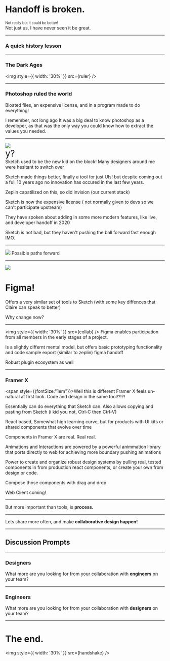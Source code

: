 






<Head>
  <title>Handoff is broken.</title>
</Head>


<Invert>
  <h1>Handoff is broken.</h1>
  <Appear>
    <div><span style='font-size: 0.8em;'>Not really but it could be better!</span></div>
  </Appear>
</Invert>
<Notes>Not just us, I have never seen it be great.</Notes>


---

### A quick history lesson

---

### The Dark Ages
<img style={{ width: '30%' }} src={ruler} />

---

### Photoshop ruled the world
<Notes>
  Bloated files, an expensive license, and in a program made to do everything!

  I remember, not long ago It was a big deal to know photoshop as a developer, as that was the only way you could know how to extract the values you needed.
</Notes>


---

<div style={{
  height: '100%',
  display: 'flex',
  justifyContent: 'center',
  alignItems: 'center',
  flexDirection: 'row'
}}>
  <img style={{ width: '30%' }} src={sketch} />
  <Appear>
    <div>
      <span style='font-size: 2em'>y?</span>
    </div>
  </Appear>
</div>

<Notes>
  Sketch used to be the new kid on the block! Many designers around me were hesitant to switch over

  Sketch made things better, finally a tool for just UIs! but despite coming out a full 10 years ago no innovation has occured in the last few years.

  Zeplin capatilized on this, so did invision (our current stack)

  Sketch is now the expensive license ( not normally given to devs so we can't participate upstream)

  They have spoken about adding in some more modern features, like live, and developer handoff in 2020

  Sketch is not bad, but they haven't pushing the ball forward fast enough IMO.

</Notes>

---

<Invert>
  <img style={{ width: '80%' }} src={challenger} />
</Invert>

<Notes>
  Possible paths forward
</Notes>

---

<div style={{
  height: '100%',
  display: 'flex',
  justifyContent: 'center',
  alignItems: 'center',
  flexDirection: 'row'
}}>
  <img style={{ width: '10%', paddingRight: '1em'}} src={figma} />
  <h1>Figma!</h1>
</div>
<Notes>
  Offers a very similar set of tools to Sketch (with some key diffences that Claire can speak to better)

  Why change now?
</Notes>

---

<img style={{ width: '30%' }} src={collab} />
<Notes>
  Figma enables participation from all members in the early stages of a project.

  Is a slightly differnt mental model, but offers basic prototyping functionality and code sample export (similar to zeplin)
  figma handoff

  Robust plugin ecosystem as well
</Notes>

---

### Framer X
<span style={{fontSize:"1em"}}>Well this is different</span>
<Notes>
  Framer X feels un-natural at first look. Code and design in the same tool!?!?!

  Essentially can do everything that Sketch can. Also allows copying and pasting from Sketch (i kid you not, Ctrl-C then Ctrl-V)

  React based, Somewhat high learning curve, but for products with UI kits or shared components that evolve over time

  Components in Framer X are real. Real real.

  Animations and Interactions are powered by a powerful animmation library that ports directly to web for achieving more boundary pushing animations

  Power to create and organize robust design systems by pulling real, tested components in from production react components, or create your own from design or code.

  Compose those components with drag and drop.

  Web Client coming!
</Notes>

---

<p style={{ textAlign: 'center', padding: '0 80px' }}>
  But more important than tools, is  <strong>process.</strong>
</p>

---

<p style={{ textAlign: 'center', padding: '0 80px' }}>
  Lets share more often, and make <strong>collaborative design happen!</strong>
</p>

---

## Discussion Prompts

---

### Designers
<p style={{ textAlign: 'center', padding: '0 80px' }}>
What more are you looking for from your collaboration with <strong>engineers</strong> on your team?
</p>

---

### Engineers
<p style={{ textAlign: 'center', padding: '0 80px' }}>
What more are you looking for from your collaboration with <strong>designers</strong> on your team?
</p>

---

# The end.
<img style={{ width: '30%' }} src={handshake} />
